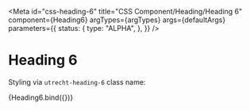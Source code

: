 <!-- @license CC0-1.0 -->



<Meta
  id="css-heading-6"
  title="CSS Component/Heading/Heading 6"
  component={Heading6}
  argTypes={argTypes}
  args={defaultArgs}
  parameters={{
    status: {
      type: "ALPHA",
    },
  }}
/>

# Heading 6

Styling via `utrecht-heading-6` class name:

<Canvas>
  <Story name="Default" args={exampleArgs}>
    {Heading6.bind({})}
  </Story>
</Canvas>

<ArgsTable story="Default" />
